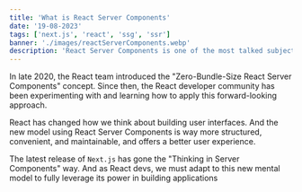 ```yaml
---
title: 'What is React Server Components'
date: '19-08-2023'
tags: ['next.js', 'react', 'ssg', 'ssr']
banner: './images/reactServerComponents.webp'
description: 'React Server Components is one of the most talked subjects in the react/next.js community, so let's see what is the hype about'
---
```


In late 2020, the React team introduced the "Zero-Bundle-Size React Server Components" concept. Since then, the React developer community has been experimenting with and learning how to apply this forward-looking approach.

React has changed how we think about building user interfaces. And the new model using React Server Components is way more structured, convenient, and maintainable, and offers a better user experience.

The latest release of `Next.js` has gone the "Thinking in Server Components" way. And as React devs, we must adapt to this new mental model to fully leverage its power in building applications
